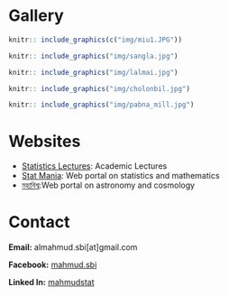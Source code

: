 # Gallery {- #gallery}

```{r miu, echo=FALSE, fig.cap = "Lecture At MIU.", fig.align='center', out.width = '60%'}
knitr:: include_graphics(c("img/miu1.JPG"))
```

```{r sangla, echo=FALSE, fig.cap = "Sangla, Kinnaur, Hiamchal Pradesh, India", fig.align='center', out.width = '60%'}
knitr:: include_graphics("img/sangla.jpg")
```

```{r lal, echo=FALSE, fig.cap = "Roaming at Lalmai.", fig.align='center', out.width = '60%'}
knitr:: include_graphics("img/lalmai.jpg")
``` 

```{r cbil, echo=FALSE, fig.cap = "Roaming at Cholonbil.", fig.align='center', out.width = '60%'}
knitr:: include_graphics("img/cholonbil.jpg")
``` 


```{r mill, echo=FALSE, fig.cap = "Roaming in Pabna.", fig.align='center', out.width = '60%'}
knitr:: include_graphics("img/pabna_mill.jpg")
```

# Websites {-}

- [Statistics Lectures](https://lecture.statmania.info/): Academic Lectures
- [Stat Mania](https://www.statmania.info/): Web portal on statistics and mathematics
- [মহাবিশ্ব](https://sky.bishwo.com):Web portal on astronomy and cosmology

# Contact {-}

**Email:** almahmud.sbi[at]gmail.com

**Facebook:** [mahmud.sbi](https://www.facebook.com/mahmud.sbi)

**Linked In:** [mahmudstat](https://www.linkedin.com/in/mahmudstat/t)
